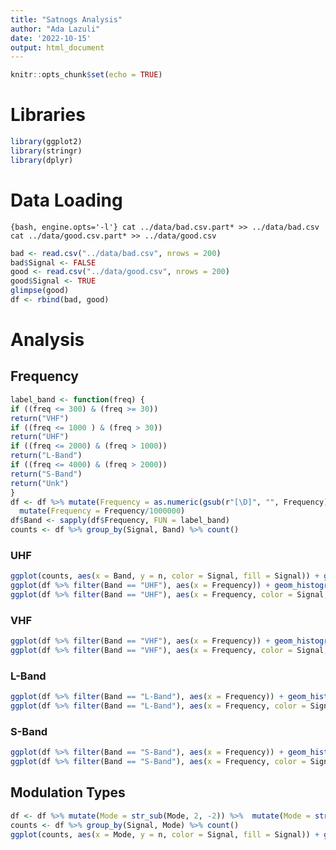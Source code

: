 ```yaml
---
title: "Satnogs Analysis"
author: "Ada Lazuli"
date: '2022-10-15'
output: html_document
---
```


```r
knitr::opts_chunk$set(echo = TRUE)
```

# Libraries
```r
library(ggplot2)
library(stringr)
library(dplyr)
```

# Data Loading

`{bash, engine.opts='-l'}
cat ../data/bad.csv.part* >> ../data/bad.csv
cat ../data/good.csv.part* >> ../data/good.csv
`

```r
bad <- read.csv("../data/bad.csv", nrows = 200)
bad$Signal <- FALSE
good <- read.csv("../data/good.csv", nrows = 200)
good$Signal <- TRUE
glimpse(good)
df <- rbind(bad, good)
```

# Analysis

## Frequency

```r
label_band <- function(freq) {
if ((freq <= 300) & (freq >= 30))
return("VHF")
if ((freq <= 1000 ) & (freq > 30))
return("UHF")
if ((freq <= 2000) & (freq > 1000))
return("L-Band")
if ((freq <= 4000) & (freq > 2000))
return("S-Band")
return("Unk")
}
df <- df %>% mutate(Frequency = as.numeric(gsub(r"[\D]", "", Frequency))) %>%
  mutate(Frequency = Frequency/1000000)
df$Band <- sapply(df$Frequency, FUN = label_band)
counts <- df %>% group_by(Signal, Band) %>% count()

```

### UHF

```r
ggplot(counts, aes(x = Band, y = n, color = Signal, fill = Signal)) + geom_col(position = "dodge", alpha = 0.5) + labs(title = "Frequency Bands", x ="Band", y = "Counts") + coord_flip()
ggplot(df %>% filter(Band == "UHF"), aes(x = Frequency)) + geom_histogram(bins = 1000) +  labs(title = "Histogram of UHF Frequencies", x ="Frequency", y = "Counts")
ggplot(df %>% filter(Band == "UHF"), aes(x = Frequency, color = Signal, fill = Signal)) + geom_histogram(bins = 1000, alpha = 0.4) +  labs(title = "Histogram of UHF Frequencies", x ="Frequency", y = "Counts")
```

### VHF

```r
ggplot(df %>% filter(Band == "VHF"), aes(x = Frequency)) + geom_histogram(bins = 1000) +  labs(title = "Histogram of VHF Frequencies", x ="Frequency", y = "Counts")
ggplot(df %>% filter(Band == "VHF"), aes(x = Frequency, color = Signal, fill = Signal)) + geom_histogram(bins = 1000) +  labs(title = "Histogram of VHF Frequencies", x ="Frequency", y = "Counts")
```


### L-Band

```r
ggplot(df %>% filter(Band == "L-Band"), aes(x = Frequency)) + geom_histogram(bins = 1000) +  labs(title = "Histogram of L-Band Frequencies", x ="Frequency", y = "Counts")
ggplot(df %>% filter(Band == "L-Band"), aes(x = Frequency, color = Signal, fill = Signal)) + geom_histogram(bins = 1000) +  labs(title = "Histogram of L-Band Frequencies", x ="Frequency", y = "Counts")
```


### S-Band

```r
ggplot(df %>% filter(Band == "S-Band"), aes(x = Frequency)) + geom_histogram(bins = 1000) +  labs(title = "Histogram of S-Band Frequencies", x ="Frequency", y = "Counts")
ggplot(df %>% filter(Band == "S-Band"), aes(x = Frequency, color = Signal, fill = Signal)) + geom_histogram(bins = 1000) +  labs(title = "Histogram of S-Band Frequencies", x ="Frequency", y = "Counts")
```

## Modulation Types

```r
df <- df %>% mutate(Mode = str_sub(Mode, 2, -2)) %>%  mutate(Mode = str_extract(Mode, "[A-Z]+"))
counts <- df %>% group_by(Signal, Mode) %>% count()
ggplot(counts, aes(x = Mode, y = n, color = Signal, fill = Signal)) + geom_col(position = "dodge", alpha = 0.5) + labs(title = "Modulation Performance", x ="Modulation Type", y = "Counts") + coord_flip()
```



